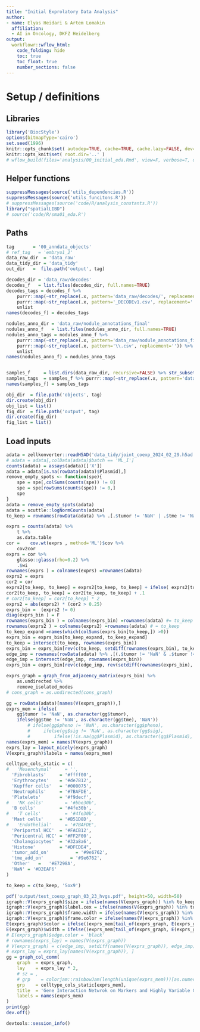 ```yaml
---
title: "Initial Exprolatory Data Analysis"
author:
- name: Elyas Heidari & Artem Lomakin
  affiliation: 
  - AI in Oncology, DKFZ Heidelberg
output:
  workflowr::wflow_html:
    code_folding: hide
    toc: true
    toc_float: true
    number_sections: false
---
```


# Setup / definitions

## Libraries

```r
library('BiocStyle')
options(bitmapType='cairo')
set.seed(1996)
knitr::opts_chunk$set( autodep=TRUE, cache=TRUE, cache.lazy=FALSE, dev='png' )
knitr::opts_knit$set( root.dir='..' )
# wflow_build(files='analysis/00_initial_eda.Rmd', view=F, verbose=T, delete_cache=T)
```

## Helper functions

```r
suppressMessages(source('utils_dependencies.R')) 
suppressMessages(source('utils_funcitons.R')) 
# suppressMessages(source('code/R/analysis_constants.R')) 
library("spatialLIBD")
# source('code/R/sma01_eda.R')
```

## Paths

```r
tag       = '00_anndata_objects' 
# ref_tag   = 'embryo1_2'
data_raw_dir  = 'data_raw'
data_tidy_dir = 'data_tidy'
out_dir   =  file.path('output', tag)

decodes_dir = 'data_raw/decodes'
decodes_f   = list.files(decodes_dir, full.names=TRUE)
decodes_tags = decodes_f %>% 
    purrr::map(~str_replace(.x, pattern='data_raw/decodes/', replacement='')) %>% 
    purrr::map(~str_replace(.x, pattern='_DECODEv1.csv', replacement='')) %>% 
    unlist
names(decodes_f) = decodes_tags

nodules_anno_dir = 'data_raw/nodule_annotations_final'
nodules_anno_f   = list.files(nodules_anno_dir, full.names=TRUE)
nodules_anno_tags = nodules_anno_f %>% 
    purrr::map(~str_replace(.x, pattern='data_raw/nodule_annotations_final/', replacement='')) %>%
    purrr::map(~str_replace(.x, pattern='\\.csv', replacement='')) %>%
    unlist
names(nodules_anno_f) = nodules_anno_tags


samples_f     = list.dirs(data_raw_dir, recursive=FALSE) %>% str_subset('ML')
samples_tags  = samples_f %>% purrr::map(~str_replace(.x, pattern='data_raw/', replacement='')) %>% unlist
names(samples_f) = samples_tags

obj_dir  = file.path('objects', tag)
dir.create(obj_dir)
obj_list = list()
fig_dir  = file.path('output', tag)
dir.create(fig_dir)
fig_list = list()
```


## Load inputs

```r
adata = zellkonverter::readH5AD('data_tidy/joint_coexp_2024_02_29.h5ad')
# adata = adata[,colData(adata)$batch == 'ML_I']
counts(adata) = assays(adata)[['X']]
adata = adata[is.na(rowData(adata)$Plasmid),]
remove_empty_spots <- function(spe){
    spe = spe[,colSums(counts(spe)) != 0]
    spe = spe[rowSums(counts(spe)) != 0,]
    spe
}
adata = remove_empty_spots(adata)
adata = scuttle::logNormCounts(adata)
to_keep = rownames(rowData(adata) %>% .[.$tumor != 'NaN' | .$tme != 'NaN',])# |!is.na(.$Plasmid), ] ) # | .$sig !='NaN',

exprs = counts(adata) %>%
    t %>% 
    as.data.table
cor =    cov.wt(exprs , method='ML')$cov %>%
    cov2cor 
exprs = cor %>%
    glasso::glasso(rho=0.2) %>%
    .$wi 
rownames(exprs ) = colnames(exprs) =rownames(adata) 
exprs2 = exprs
cor2 = cor
exprs2[to_keep, to_keep] = exprs2[to_keep, to_keep] + ifelse( exprs2[to_keep, to_keep] > 0, .3, ifelse( exprs2[to_keep, to_keep] < 0, -.3, 0))
cor2[to_keep, to_keep] = cor2[to_keep, to_keep] + .1
# cor2[to_keep] = cor2[to_keep] * 2
exprs2 = abs(exprs2) * (cor2 > 0.25)
exprs_bin =  (exprs2 != 0)
diag(exprs_bin ) = F
rownames(exprs_bin ) = colnames(exprs_bin) =rownames(adata) #= to_keep
rownames(exprs2 ) = colnames(exprs2) =rownames(adata) # = to_keep
to_keep_expand =names(which(colSums(exprs_bin[to_keep,]) >0))
exprs_bin = exprs_bin[to_keep_expand, to_keep_expand]
to_keep = intersect(to_keep, rownames(exprs_bin))
exprs_bin = exprs_bin[rev(c(to_keep, setdiff(rownames(exprs_bin), to_keep))), rev(c(to_keep, setdiff(rownames(exprs_bin), to_keep)))]
edge_imp = rownames(rowData(adata) %>% .[(.$tumor != 'NaN' & .$tumor != 'tumor_add_on') | (.$tme != 'NaN' & .$tme != 'tme_add_on'),])
edge_imp = intersect(edge_imp, rownames(exprs_bin))
exprs_bin = exprs_bin[rev(c(edge_imp, rev(setdiff(rownames(exprs_bin), edge_imp)))), rev(c(edge_imp, rev(setdiff(rownames(exprs_bin), edge_imp))))]

exprs_graph = graph_from_adjacency_matrix(exprs_bin) %>%
    as.undirected %>%
    remove_isolated_nodes
# cons_graph = as.undirected(cons_graph)

gg = rowData(adata)[names(V(exprs_graph)),]
exprs_mem = ifelse(
    gg$tumor != 'NaN', as.character(gg$tumor), 
    ifelse(gg$tme != 'NaN', as.character(gg$tme), 'NaN')) 
        # ifelse(gg$pheno != 'NaN', as.character(gg$pheno), 
        #     ifelse(gg$sig != 'NaN', as.character(gg$sig), 
        #         ifelse(!is.na(gg$Plasmid), as.character(gg$Plasmid), 'NaN')))))
names(exprs_mem) = names(V(exprs_graph))
exprs_lay = layout_nicely(exprs_graph)
V(exprs_graph)$labels = names(exprs_mem)

celltype_cols_static = c(
#   'Mesenchymal'     = '',
  'Fibroblasts'     = '#ffff00',
  'Erythrocytes'    = '#de7812',
  'Kupffer cells'   = '#000075',
  'Neutrophils'     = '#7BAFDE',
  'Platelets'       = '#f9decf',
#   'NK cells'        = '#bbe30b',
  'B cells'         = '#4fe30b',
#   'T cells'         = '#4fe30b',
  'Mast cells'      = '#B51D8D',
#   'Endothelial'     = '#7BAFDE',
  'Periportal HCC'  = '#FACB12',
  'Pericentral HCC' = '#FF2F00',
  'Cholangiocytes'  = '#32a8a6',
  'Histone'         = "#DFCDE4",
  'tumor_add_on'          = '#9e6762',
  'tme_add_on'          = '#9e6762',
  'Other'   =   '#E7298A',
  'NaN' = '#D2EAF6'
)

to_keep = c(to_keep, 'Sox9')

pdf('output/test_coexp_graph_03_23_hvgs.pdf', height=50, width=50)
igraph::V(exprs_graph)$size = ifelse(names(V(exprs_graph)) %in% to_keep, 5, 2)
igraph::V(exprs_graph)$label.cex = ifelse(names(V(exprs_graph)) %in% to_keep, 2.5, 1)
igraph::V(exprs_graph)$frame.width = ifelse(names(V(exprs_graph)) %in% to_keep, 5, 0)
igraph::V(exprs_graph)$frame.color = ifelse(names(V(exprs_graph)) %in% to_keep, 'black', 0)
E(exprs_graph)$color = ifelse((exprs_mem[tail_of(exprs_graph, E(exprs_graph))] == exprs_mem[head_of(exprs_graph, E(exprs_graph))]) & names(tail_of(exprs_graph, E(exprs_graph))) %in% edge_imp, celltype_cols_static[exprs_mem[head_of(exprs_graph, E(exprs_graph))]], '#C1BFBF')
E(exprs_graph)$width = ifelse((exprs_mem[tail_of(exprs_graph, E(exprs_graph))] == exprs_mem[head_of(exprs_graph, E(exprs_graph))]) & names(tail_of(exprs_graph, E(exprs_graph))) %in% edge_imp, 25, 1)
# E(exprs_graph)$edge.color = 'black'
# rownames(exprs_lay) = names(V(exprs_graph))
# V(exprs_graph) = c(edge_imp, setdiff(names(V(exprs_graph)), edge_imp))
# exprs_lay = exprs_lay[names(V(exprs_graph)), ]
gg = graph_col_comm(
    graph  = exprs_graph, 
    lay    = exprs_lay * 2, 
    # sz = ,
    # grp    = colorjam::rainbowJam(length(unique(exprs_mem)))[as.numeric(as.factor(exprs_mem))], 
    grp    = celltype_cols_static[exprs_mem],
    title  = 'Gene Interaction Netwrok on Markers and Highly Variable Genes', 
    labels = names(exprs_mem)
)
print(gg)
dev.off()

```


```r
devtools::session_info()
```
